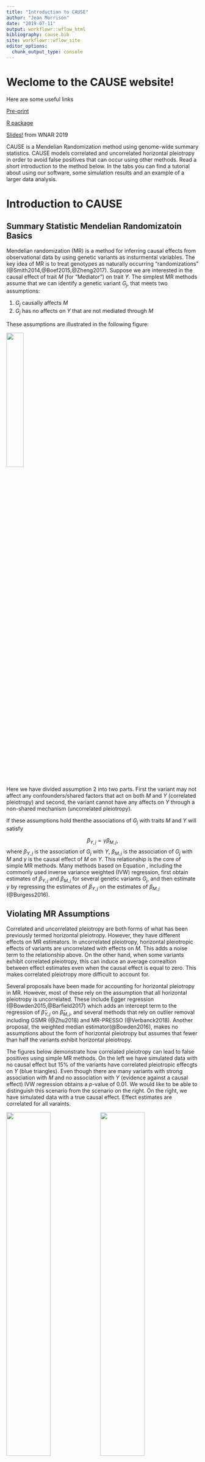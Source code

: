 ```yaml
---
title: "Introduction to CAUSE"
author: "Jean Morrison"
date: "2019-07-11"
output: workflowr::wflow_html
bibliography: cause.bib
site: workflowr::wflow_site
editor_options:
  chunk_output_type: console
---
```



# Weclome to the CAUSE website!
Here are some useful links

 [Pre-print](https://www.biorxiv.org/content/10.1101/682237v3)
 
 [R package](https://github.com/jean997/cause)
 
 [Slides!](WNAR_2019.pdf) from WNAR 2019

CAUSE is a Mendelian Randomization method using genome-wide summary statistics. CAUSE models correlated and uncorrelated horizontal pleiotropy in order to avoid false positives that can occur using other methods. Read a short introduction to the method below. In the tabs you can find a tutorial about using our software, some simulation results and an example of a larger data analysis.

# Introduction to CAUSE


## Summary Statistic Mendelian Randomizatoin Basics

Mendelian randomization (MR) is a method for inferring causal effects from observational data by using genetic variants as insturmental variables. 
The key idea of MR is to treat genotypes as naturally occurring "randomizations" (@Smith2014,@Boef2015,@Zheng2017).
Suppose we are interested in the causal effect of trait $M$ (for "Mediator") on trait $Y$.
The simplest MR methods assume that we can identify a genetic variant $G_j$, that meets two assumptions:

1. $G_j$ causally affects $M$
2. $G_j$ has no affects on $Y$ that are not mediated through $M$

These assumptions are illustrated in the following figure:

![](cause_figure_1_standalone.png){ width=30% }

Here we have divided assumption 2 into two parts. First the variant may not affect any confounders/shared factors that act on both $M$ and $Y$ (correlated pleiotropy) and second, the variant cannot have any affects on $Y$ through a non-shared mechanism (uncorrelated pleiotropy). 

If  these assumptions hold thenthe associations of $G_j$ with traits $M$ and $Y$ will satisfy

$$
\beta_{Y,j} = \gamma \beta_{M,j},
$$
where $\beta_{Y,j}$ is the association of $G_j$ with $Y$, $\beta_{M,j}$ is the association of $G_j$ with $M$ and $\gamma$ is the causal effect of $M$ on $Y$. This relationship is the core of simple MR methods. Many methods based on Equation \eqref{eq:mr}, including the commonly used inverse variance weighted (IVW) regression, first obtain estimates
of $\beta_{Y,j}$ and $\beta_{M,j}$ for several genetic variants $G_j$, and then 
estimate $\gamma$ by regressing the estimates of $\beta_{Y,j}$ on the estimates of $\beta_{M,j}$ (@Burgess2016).


## Violating MR Assumptions

Correlated and uncorrelated pleiotropy are both forms of what has been previously termed horizontal pleiotropy. However, they have different effects on MR estimators. In uncorrelated pleiotropy, horizontal pleiotropic effects of variants are uncorrelated with effects on $M$. This adds a noise term to the relationship above. On the other hand, when some variants exhibit correlated pleiotropy, this can induce an average correaltion between effect estimates even when the causal effect is equal to zero. This makes correlated pleiotropy more difficult to account for. 

Several proposals have been made for accounting for horizontal pleiotropy in MR. However, most of these rely on the assumption that all horizontal pleiotropy is uncorrelated. These include 
 Egger regression (@Bowden2015,@Barfield2017) which adds an intercept term to the regression of $\hat{\beta}_{Y,j}$ on $\hat{\beta}_{M,j}$, 
and several methods that rely on outlier removal including GSMR (@Zhu2018) and MR-PRESSO (@Verbanck2018).
Another proposal, 
the weighted median estimator(@Bowden2016), makes no assumptions about the form of horizontal pleiotropy but assumes that fewer than half the variants exhibit horizontal pleiotropy.

The figures below demonstrate how correlated pleiotropy can lead to false positives using simple MR methods. On the left we have simulated data with no causal effect but 15% of the variants have correlated pleiotropic effecgts on $Y$ (blue triangles). Even though there are many variants with strong association with $M$ and no association with $Y$ (evidence against a causal effect) IVW regression obtains a $p$-value of 0.01. We would like to be able to distinguish this scenario from the scenario on the right. On the right, we have simulated data with a true causal effect. Effect estimates are correlated for all varaints.

![](scatter4_updlegend.png){ width=48% } 
![](scatter5_updlegend.png){ width=48% } 
The purpose of CASUE is to distinguish the patterns created by correlated pleiotropy from those created by a causal effect while still accounting for uncorrelated horizontal pleiotropy. We can also account for sample overlap in the GWAS of traits $M$ and $Y$ and we can avoid some other probelems encountered by simple MR by modeling uncertainty in effect sizes rather than pre-selecting variants with strong evidence of affecting trait $M$.

## CAUSE Model overview

CAUSE uses a mixture model for variants included in the analysis. We assume that a proportion $q$ of variants exhibit correlated pleiotropy (the blue triangles in the figure above) while the rest do not. Correlated pleiotropic variants have the causal diagram on the right in the figure below. The remaining variants have the causal diagram on the left. 

![](cause_figure_3_standalone.png){ width=50% } 

Note that we allow all variants to have uncorrelated pleiotropic effects ($\theta_j$). To make the model identifiable and to encourage parsimoniuos solutions, we assume that $q$ is small. This assumption is encoded in a prior on $q$ that places most of its weight on small values ($q\sim~$Beta$(1, 10)$ by default). If $Z_j$ is an indicator that variant $G_j$ is a correlated pleiotropic variant then the model above implies that

$$
  \beta_{Y,j} = \underbrace{\gamma \beta_{M,j}}_{\text{causal effect}} + \underbrace{Z_j \eta \beta_{M,j}}_{\substack{\text{correlated}\\ \text{pleiotropy}}} + \underbrace{\theta_j}_{\substack{\text{uncorrelated}\\ \text{pleiotropy}}}.
$$
This relationship is the core idea of CAUSE. We estimate posterior distributions of $\gamma$, $\eta$ and $q$ and compare the fit of posteriors from models with and without a causal effect. Our software provides posterior distribution estimates under two models: The sharing model in which $\gamma$ is fixed at 0 and the causal model, which allows $\gamma$ to be a free parameter. It also provides a test that the posteriors estimated under the causal model fit the data significantly better than posteriors estimated under the sharing model. If this is the case, we conclude that the data are consistent with a causal effect, or in other words, show the pattern of the right hand scatter plot above. For more details on model fitting and comparison, check out the paper! For details on running the software, look at the tutorial tab above.

## References
